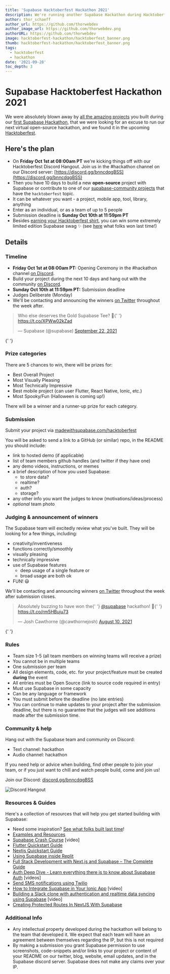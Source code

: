 ```yaml
---
title: 'Supabase Hacktoberfest Hackathon 2021'
description: We're running another Supabase Hackathon during Hacktoberfest!
author: thor_schaeff
author_url: https://github.com/thorwebdev
author_image_url: https://github.com/thorwebdev.png
authorURL: https://github.com/thorwebdev
image: hacktoberfest-hackathon/hacktoberfest_banner.png
thumb: hacktoberfest-hackathon/hacktoberfest_banner.png
tags:
  - hacktoberfest
  - hackathon
date: '2021-09-28'
toc_depth: 3
---
```


# Supabase Hacktoberfest Hackathon 2021

We were absolutely blown away by [all the amazing projects](/blog/hackathon-winners) you built during our [first Supabase Hackathon](/blog/1-the-supabase-hackathon), that we were looking for an excuse to run our next virtual open-source hackathon, and we found it in the upcoming [Hacktoberfest](https://hacktoberfest.digitalocean.com/).

## Here's the plan

- On **Friday Oct 1st at 08:00am PT** we're kicking things off with our Hacktoberfest Discord Hangout. Join us in the #hackathon channel on our Discord server: [https://discord.gg/bnncdqgBSS](https://discord.gg/bnncdqgBSS)
- Then you have 10 days to build a new **open-source** project with Supabase or contribute to one of our [supabase-community projects](https://github.com/supabase-community?q=topic%3AHacktoberfest&type=&language=&sort=) that have the `hacktoberfest` topic.
- It can be whatever you want - a project, mobile app, tool, library, anything
- Enter as an individual, or as a team of up to 5 people
- Submission deadline is **Sunday Oct 10th at 11:59pm PT**
- Besides [earning your Hacktoberfest shirt](https://hacktoberfest.digitalocean.com/resources/participation), you can win some extremely limited edition Supabase swag ✨ (see [here](https://twitter.com/supabase/status/1440737587895799809?s=21) what folks won last time!)

## Details

### Timeline

- **Friday Oct 1st at 08:00am PT:** Opening Ceremony in the #hackathon channel [on Discord](https://discord.gg/bnncdqgBSS).
- Build your project during the next 10 days and hang out with the community [on Discord](https://discord.gg/bnncdqgBSS).
- **Sunday Oct 10th at 11:59pm PT:** Submission deadline
- Judges Deliberate (Monday)
- We'll be contacting and announcing the winners [on Twitter](https://twitter.com/supabase) throughout the week after.

<blockquote class="twitter-tweet" data-dnt="true" data-theme="dark">
  <p lang="en" dir="ltr">
    Who else deserves the Gold Supabase Tee? 👀{' '}
    <a href="https://t.co/XPWw02kZad">https://t.co/XPWw02kZad</a>
  </p>
  &mdash; Supabase (@supabase) <a href="https://twitter.com/supabase/status/1440737587895799809?ref_src=twsrc%5Etfw">September 22, 2021</a>
</blockquote> <script async src="https://platform.twitter.com/widgets.js" charSet="utf-8"></script>{' '}

### Prize categories

There are 5 chances to win, there will be prizes for:

- Best Overall Project
- Most Visually Pleasing
- Most Technically Impressive
- Best mobile project (can user Flutter, React Native, Ionic, etc.)
- Most Spooky/Fun (Halloween is coming up!)

There will be a winner and a runner-up prize for each category.

### Submission

Submit your project via [madewithsupabase.com/hacktoberfest](https://www.madewithsupabase.com/hacktoberfest)

You will be asked to send a link to a GitHub (or similar) repo, in the README you should include:

- link to hosted demo (if applicable)
- list of team members github handles (and twitter if they have one)
- any demo videos, instructions, or memes
- a brief description of how you used Supabase:
  - to store data?
  - realtime?
  - auth?
  - storage?
- any other info you want the judges to know (motivations/ideas/process)
- _optional_ team photo

### Judging & announcement of winners

The Supabase team will excitedly review what you've built. They will be looking for a few things, including:

- creativity/inventiveness
- functions correctly/smoothly
- visually pleasing
- technically impressive
- use of Supabase features
  - deep usage of a single feature or
  - broad usage are both ok
- FUN! 😃

We'll be contacting and announcing winners [on Twitter](https://twitter.com/supabase) throughout the week after submission closes.

<blockquote class="twitter-tweet" data-dnt="true" data-theme="dark">
  <p lang="en" dir="ltr">
    Absolutely buzzing to have won the{' '}
    <a href="https://twitter.com/supabase?ref_src=twsrc%5Etfw">@supabase</a> hackathon! 🥳{' '}
    <a href="https://t.co/rm5HBuju73">https://t.co/rm5HBuju73</a>
  </p>
  &mdash; Josh Cawthorne (@cawthornejosh) <a href="https://twitter.com/cawthornejosh/status/1424985377136390183?ref_src=twsrc%5Etfw">August 10, 2021</a>
</blockquote> <script async src="https://platform.twitter.com/widgets.js" charset="utf-8"></script>{' '}

### Rules

- Team size 1-5 (all team members on winning teams will receive a prize)
- You cannot be in multiple teams
- One submission per team
- All design elements, code, etc. for your project/feature must be created **during** the event
- All entries must be Open Source (link to source code required in entry)
- Must use Supabase in some capacity
- Can be any language or framework
- You must submit before the deadline (no late entries)
- You can continue to make updates to your project after the submission deadline, but there is no guarantee that the judges will see additions made after the submission time.

### Community & help

Hang out with the Supabase team and community on Discord:

- Text channel: hackathon
- Audio channel: hackathon

If you need help or advice when building, find other people to join your team, or if you just want to chill and watch people build, come and join us!

Join our Discord: [discord.gg/bnncdqgBSS](https://discord.gg/bnncdqgBSS)

![Discord Hangout](/images/blog/hackathon/community.png)

### Resources & Guides

Here's a collection of resources that will help you get started building with Supabase:

- Need some inspiration? [See what folks built last time](/blog/hackathon-winners)!
- [Examples and Resources](/docs/guides/examples)
- [Supabase Crash Course](https://www.youtube.com/watch?v=7uKQBl9uZ00) [video]
- [Flutter Quickstart Guide](/docs/guides/with-flutter)
- [Nextjs Quickstart Guide](/docs/guides/with-nextjs)
- [Using Supabase inside Replit](/blog/using-supabase-replit)
- [Full Stack Development with Next.js and Supabase – The Complete Guide](https://www.freecodecamp.org/news/the-complete-guide-to-full-stack-development-with-supabas/)
- [Auth Deep Dive - Learn everything there is to know about Supabase Auth](/docs/learn/auth-deep-dive/auth-deep-dive-jwts) [videos]
- [Send SMS notifications using Twilio](https://www.twilio.com/blog/send-sms-notifications-supabase-users-node-js-twilio-messaging)
- [How to Integrate Supabase in Your Ionic App](https://www.youtube.com/watch?v=pl9XfIWutKE) [video]
- [Building a Slack clone with authentication and realtime data syncing using Supabase](https://www.youtube.com/watch?v=LUMxJ4w-MUU) [video]
- [Creating Protected Routes In NextJS With Supabase](https://aboutmonica.com/blog/creating-protected-routes-in-next-js-with-supabase)

### Additional Info

- Any intellectual property developed during the hackathon will belong to the team that developed it. We expect that each team will have an agreement between themselves regarding the IP, but this is not required
- By making a submission you grant Supabase permission to use screenshots, code-snippets and/or links to your project or content of your README on our twitter, blog, website, email updates, and in the Supabase discord server. Supabase does not make any claims over your IP.
